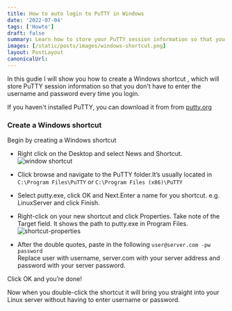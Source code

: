 ```yaml
---
title: How to auto login to PuTTY in Windows
date: '2022-07-04'
tags: ['Howto']
draft: false
summary: Learn how to store your PuTTY session information so that you don't enter username and password everytime you log in.
images: [/static/posts/images/windows-shortcut.png]
layout: PostLayout
canonicalUrl:
---
```


In this gudie I will show you how to create a Windows shortcut , which will store PuTTY session information so that you don't have to enter the username and password every time you login.

If you haven't installed PuTTY, you can download it from from [putty.org](https://putty.org)

### Create a Windows shortcut

Begin by creating a Windows shortcut

- Right click on the Desktop and select News and Shortcut.
  ![window shortcut](/static/posts/images/windows-shortcut.png)
- Click browse and navigate to the PuTTY folder.It’s usually located in `C:\Program Files\PuTTY` or `C:\Program Files (x86)\PuTTY`
- Select putty.exe, click OK and Next.Enter a name for you shortcut.
  e.g. LinuxServer and click Finish.
- Right-click on your new shortcut and click Properties.
  Take note of the Target field. It shows the path to putty.exe in Program Files.
  ![shortcut-properties](/static/posts/images/shortcut-properties.png)

- After the double quotes, paste in the following
  `user@server.com -pw password` \
  Replace user with username, server.com with your server address and password with your server password.

Click OK and you’re done!

Now when you double-click the shortcut it will bring you straight into your Linux server without having to enter username or password.
